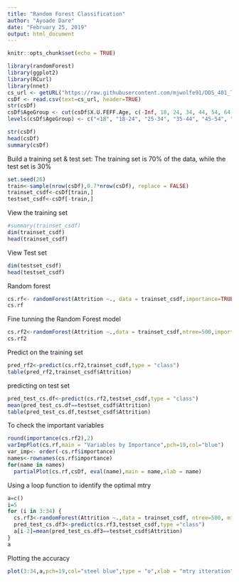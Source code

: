 ```yaml
---
title: "Random Forest Classification"
author: "Ayoade Dare"
date: "February 25, 2019"
output: html_document
---
```


```r
knitr::opts_chunk$set(echo = TRUE)
```

```r
library(randomForest)
library(ggplot2)
library(RCurl)
library(nnet)
cs_url <- getURL("https://raw.githubusercontent.com/mjwolfe91/DDS_401_TeamNI_Case_Study2/master/Data/CaseStudy2-data.csv")
csDf <- read.csv(text=cs_url, header=TRUE)
str(csDf)
csDf$AgeGroup <- cut(csDf$X.U.FEFF.Age, c(-Inf, 18, 24, 34, 44, 54, 64, Inf))
levels(csDf$AgeGroup) <- c("<18", "18-24", "25-34", "35-44", "45-54", "55-64", "65+")


```

```r
str(csDf)
head(csDf)
summary(csDf)
```
Build a training set & test set: The training set is 70% of the data, while the test set is 30%
```r
set.seed(26)
train<-sample(nrow(csDf),0.7*nrow(csDf), replace = FALSE)
trainset_csdf<-csDf[train,]
testset_csdf<-csDf[-train,]


```
View the training set
```r
#summary(trainset_csdf)
dim(trainset_csdf)
head(trainset_csdf)
```
View  Test set
```r
dim(testset_csdf)
head(testset_csdf)
```
Random forest
```r
cs.rf<- randomForest(Attrition ~., data = trainset_csdf,importance=TRUE)
cs.rf
```

Fine tunning the Random Forest model
```r
cs.rf2<-randomForest(Attrition ~.,data = trainset_csdf,ntree=500,importance=TRUE,mtry=10)
cs.rf2
```
Predict on the training set
```r
pred_rf2<-predict(cs.rf2,trainset_csdf,type = "class")
table(pred_rf2,trainset_csdf$Attrition)
```

predicting on test set
```r
pred_test_cs.df<-predict(cs.rf2,testset_csdf,type = "class")
mean(pred_test_cs.df==testset_csdf$Attrition)
table(pred_test_cs.df,testset_csdf$Attrition)
```
To check the important variables
```r
round(importance(cs.rf2),2)
varImpPlot(cs.rf,main = "Variables by Importance",pch=19,col="blue")
var_imp<- order(-cs.rf$importance)
names<-rownames(cs.rf$importance)
for(name in names)
  partialPlot(cs.rf,csDf, eval(name),main = name,xlab = name)
```
Using a loop function to identify the optimal mtry
```r
a=c()
i=5
for (i in 3:34) {
  cs.rf3<-randomForest(Attrition ~.,data = trainset_csdf, ntree=500, mtry=i, importance=TRUE)
  pred_test_cs.df3<-predict(cs.rf3,testset_csdf,type ="class")
  a[i-2]=mean(pred_test_cs.df3==testset_csdf$Attrition)
}
a

```
Plotting the accuracy 
```r
plot(3:34,a,pch=19,col="steel blue",type = "o",xlab = "mtry itteration", ylab = "Accuracy %",main = "Model optimization")
```

```r

```


